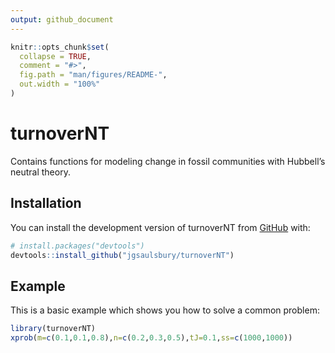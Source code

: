 ```yaml
---
output: github_document
---
```


<!-- README.md is generated from README.Rmd. Please edit that file -->

```r
knitr::opts_chunk$set(
  collapse = TRUE,
  comment = "#>",
  fig.path = "man/figures/README-",
  out.width = "100%"
)
```

# turnoverNT

<!-- badges: start -->
<!-- badges: end -->

Contains functions for modeling change in fossil communities with Hubbell's neutral theory.

## Installation

You can install the development version of turnoverNT from [GitHub](https://github.com/) with:

``` r
# install.packages("devtools")
devtools::install_github("jgsaulsbury/turnoverNT")
```

## Example

This is a basic example which shows you how to solve a common problem:

```r
library(turnoverNT)
xprob(m=c(0.1,0.1,0.8),n=c(0.2,0.3,0.5),tJ=0.1,ss=c(1000,1000))
```
